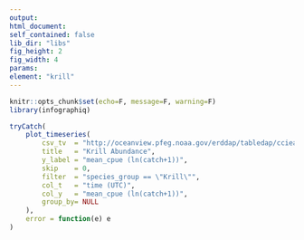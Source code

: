 ```yaml
---
output:
html_document:
self_contained: false
lib_dir: "libs"
fig_height: 2
fig_width: 4
params:
element: "krill"
---
```


```r
knitr::opts_chunk$set(echo=F, message=F, warning=F)
library(infographiq)
```

<base target="_parent">

```r
tryCatch(
    plot_timeseries(
        csv_tv  = "http://oceanview.pfeg.noaa.gov/erddap/tabledap/cciea_EI_FBC.csvp?time%2Cspecies_group%2Cmean_cpue%2CSeup%2CSelo&distinct()",
        title   = "Krill Abundance",
        y_label = "mean_cpue (ln(catch+1))",
        skip    = 0,
        filter  = "species_group == \"Krill\"",
        col_t   = "time (UTC)",
        col_y   = "mean_cpue (ln(catch+1))",
        group_by= NULL
    ),
    error = function(e) e
)
```
